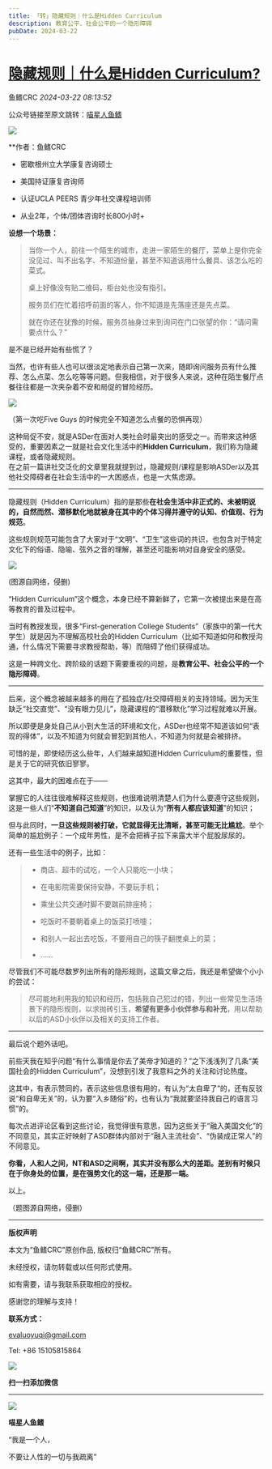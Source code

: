 ```yaml
---
title: 「转」隐藏规则｜什么是Hidden Curriculum
description: 教育公平、社会公平的一个隐形障碍
pubDate: 2024-03-22
---
```


# [隐藏规则｜什么是Hidden Curriculum?](http://mp.weixin.qq.com/s?__biz=MzIyMzgyMjY5NQ==&mid=2247515936&idx=1&sn=d873cb3ce4421579eefd89b94ef1a051&chksm=e9668fcbf911f0d889335388d2bd761d5fc65c67faf1de463aa19625278a48f6a3c5fd26f441#rd)

鱼鳍CRC  *2024-03-22  08:13:52*

公众号链接至原文跳转：[喵星人鱼鳍](http://mp.weixin.qq.com/s?__biz=MzIzOTE5MjY1NA==&mid=2654006202&idx=1&sn=52c09ad5518be1ce42ad778c5101ea75)

![](/assets/img/posts/2024-03-22-what-is-hidden-curriculum-1.png)

**作者：鱼鳍CRC

+   密歇根州立大学康复咨询硕士  
    
+   美国持证康复咨询师
    
+   认证UCLA PEERS 青少年社交课程培训师
    
+   从业2年，个体/团体咨询时长800小时+  


**设想一个场景：**

> 当你一个人，前往一个陌生的城市，走进一家陌生的餐厅，菜单上是你完全没见过、叫不出名字、不知道份量，甚至不知道该用什么餐具、该怎么吃的菜式。
>
> 桌上好像没有贴二维码，柜台处也没有指引。
>
> 服务员们在忙着招呼前面的客人，你不知道是先落座还是先点菜。
>
> 就在你还在犹豫的时候，服务员抽身过来到询问在门口张望的你：“请问需要点什么？”

是不是已经开始有些慌了？

当然，也许有些人也可以很淡定地表示自己第一次来，随即询问服务员有什么推荐、怎么点菜、怎么吃等等问题。但我相信，对于很多人来说，这种在陌生餐厅点餐往往都是一次夹杂着不安和局促的冒险经历。

![](/assets/img/posts/2024-03-22-what-is-hidden-curriculum-2.webp)

（第一次吃Five Guys 的时候完全不知道怎么点餐的恐惧再现）

这种局促不安，就是ASDer在面对人类社会时最突出的感受之一。而带来这种感受的，重要因素之一就是社会文化生活中的**Hidden Curriculum**，我们称为隐藏课程，或者隐藏规则。  
在之前一篇讲社交泛化的文章里我就提到过，隐藏规则/课程是影响ASDer以及其他社交障碍者在社会生活中的一大困惑点，也是一大焦虑源。

---
隐藏规则（Hidden Curriculum）指的是那些**在社会生活中非正式的、未被明说的，自然而然、潜移默化地就被身在其中的个体习得并遵守的认知、价值观、行为规范**。

这些规则规范可能包含了大家对于“文明”、“卫生”这些词的共识，也包含对于特定文化下的俗语、隐喻、弦外之音的理解，甚至还可能影响对自身安全的感受。

![](/assets/img/posts/2024-03-22-what-is-hidden-curriculum-3.webp)

(图源自网络，侵删)

“Hidden Curriculum”这个概念，本身已经不算新鲜了，它第一次被提出来是在高等教育的普及过程中。

当时有教授发现，很多“First-generation College Students”（家族中的第一代大学生）就是因为不理解高校社会的Hidden Curriculum（比如不知道如何和教授沟通，什么情况下需要寻求教授帮助，等）而阻碍了他们获得成功。

这是一种跨文化、跨阶级的话题下需要重视的问题，是**教育公平、社会公平的一个隐形障碍**。

---
后来，这个概念被越来越多的用在了孤独症/社交障碍相关的支持领域。因为天生缺乏“社交直觉”、“没有眼力见儿”，隐藏课程的“潜移默化”学习过程就难以开展。

所以即便是身处自己从小到大生活的环境和文化，ASDer也经常不知道该如何“表现的得体”，以及不知道为何就会冒犯到其他人，不知道为何就是会被排挤。

可惜的是，即使经历这么些年，人们越来越知道Hidden Curriculum的重要性，但是关于它的研究依旧寥寥。

这其中，最大的困难点在于——

掌握它的人往往很难解释这些规则，也很难说明清楚人们为什么要遵守这些规则，这是一些人们“**不知道自己知道**”的知识，以及认为“**所有人都应该知道**”的知识；

但与此同时，**一旦这些规则被打破，它就显得无比清晰，甚至可能无比尴尬**。举个简单的尴尬例子：一个成年男性，是不会把裤子拉下来露大半个屁股尿尿的。

还有一些生活中的例子，比如：

> +  商店、超市的试吃，一个人只能吃一小块；
>    
> +  在电影院需要保持安静，不要玩手机；
>    
> +  乘坐公共交通时脚不要踹前排座椅；
>    
> +  吃饭时不要朝着桌上的饭菜打喷嚏；
>    
> +  和别人一起出去吃饭，不要用自己的筷子翻搅桌上的菜；
>    
> +  ......

尽管我们不可能尽数罗列出所有的隐形规则，这篇文章之后，我还是希望做个小小的尝试：

>  尽可能地利用我的知识和经历，包括我自己犯过的错，列出一些常见生活场景下的隐形规则，以求抛砖引玉，**希望有更多小伙伴参与和补充**，用以帮助以后的ASD小伙伴以及相关的支持工作者。
  
---
最后说个题外话吧。

前些天我在知乎问题“有什么事情是你去了美帝才知道的？”之下浅浅列了几条“美国社会的Hidden Curriculum”，没想到引发了我意料之外的关注和讨论热度。

这其中，有表示赞同的，表示这些信息很有用的，有认为“太自卑了”的，还有反驳说“和自卑无关”的，认为要“入乡随俗”的，也有认为“我就要坚持我自己的语言习惯”的。

每次点进评论区看到这些讨论，我觉得很有意思，因为这些关于“融入美国文化”的不同意见，其实正好映射了ASD群体内部对于“融入主流社会”、“伪装成正常人”的不同意见。

**你看，人和人之间，NT和ASD之间啊，其实并没有那么大的差距。差别有时候只在于你身处的位置，是在强势文化的这一端，还是那一端。**

以上。

（题图源自网络，侵删）

---
**版权声明**

本文为“鱼鳍CRC”原创作品, 版权归“鱼鳍CRC”所有。

未经授权，请勿转载或以任何形式使用。

如有需要，请与我联系获取相应的授权。

感谢您的理解与支持！


**联系方式：**

evaluoyuqi@gmail.com

Tel: +86 15105815864

![](/assets/img/posts/2024-03-22-what-is-hidden-curriculum-4.webp)

**扫一扫添加微信**

---
![](/assets/img/posts/2024-03-22-what-is-hidden-curriculum-5.webp)

**喵星人鱼鳍**

“我是一个人，

不要让人性的一切与我疏离”
